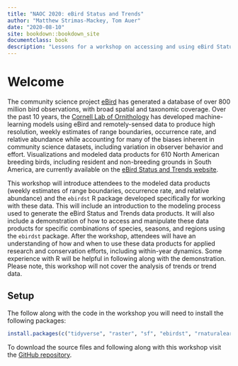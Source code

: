 ```yaml
--- 
title: "NAOC 2020: eBird Status and Trends"
author: "Matthew Strimas-Mackey, Tom Auer"
date: "2020-08-10"
site: bookdown::bookdown_site
documentclass: book
description: "Lessons for a workshop on accessing and using eBird Status and Trends data given at NAOC 2020"
---
```


# Welcome {-}

The community science project [eBird](https://ebird.org/home) has generated a database of over 800 million bird observations, with broad spatial and taxonomic coverage. Over the past 10 years, the [Cornell Lab of Ornithology](https://www.birds.cornell.edu/home/) has developed machine-learning models using eBird and remotely-sensed data to produce high resolution, weekly estimates of range boundaries, occurrence rate, and relative abundance while accounting for many of the biases inherent in community science datasets, including variation in observer behavior and effort. Visualizations and modeled data products for 610 North American breeding birds, including resident and non-breeding grounds in South America, are currently available on the [eBird Status and Trends website](https://ebird.org/science/status-and-trends).

This workshop will introduce attendees to the modeled data products (weekly estimates of range boundaries, occurrence rate, and relative abundance) and the `ebirdst` R package developed specifically for working with these data. This will include an introduction to the modeling process used to generate the eBird Status and Trends data products. It will also include a demonstration of how to access and manipulate these data products for specific combinations of species, seasons, and regions using the `ebirdst` package. After the workshop, attendees will have an understanding of how and when to use these data products for applied research and conservation efforts, including within-year dynamics. Some experience with R will be helpful in following along with the demonstration. Please note, this workshop will not cover the analysis of trends or trend data.

## Setup

The follow along with the code in the workshop you will need to install the following packages:

```r
install.packages(c("tidyverse", "raster", "sf", "ebirdst", "rnaturalearth"))
```

To download the source files and following along with this workshop visit the [GitHub repository](https://github.com/mstrimas/naoc2020-ebirdst/).